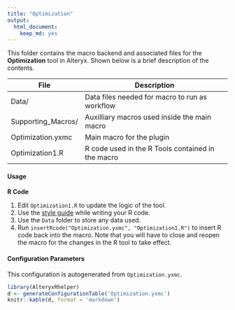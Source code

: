 ```yaml
---
title: "Optimization"
output: 
  html_document: 
    keep_md: yes
---
```


This folder contains the macro backend and associated files for the **Optimization** tool in Alteryx. Shown below is a brief description of the contents. 

| File                   | Description                                       |
|----------------------  |---------------------------------------------------|
| Data/                  | Data files needed for macro to run as workflow    |
| Supporting_Macros/     | Auxilliary macros used inside the main macro      |       
| Optimization.yxmc  | Main macro for the plugin                         | 
| Optimization1.R    | R code used in the R Tools contained in the macro |


#### Usage

__R Code__

1. Edit `Optimization1.R` to update the logic of the tool. 
2. Use the [style guide](Style_Guide.md) while writing your R code. 
3. Use the `Data` folder to store any data used. 
4. Run `insertRcode("Optimization.yxmc", "Optimization1.R")` to insert R code back into the macro. Note that you will have to close and reopen the macro for the changes in the R tool to take effect.

#### Configuration Parameters

This configuration is autogenerated from `Optimization.yxmc`.


```r
library(AlteryxRhelper)
d <- generateConfigurationTable('Optimization.yxmc')
knitr::kable(d, format = 'markdown')
```
